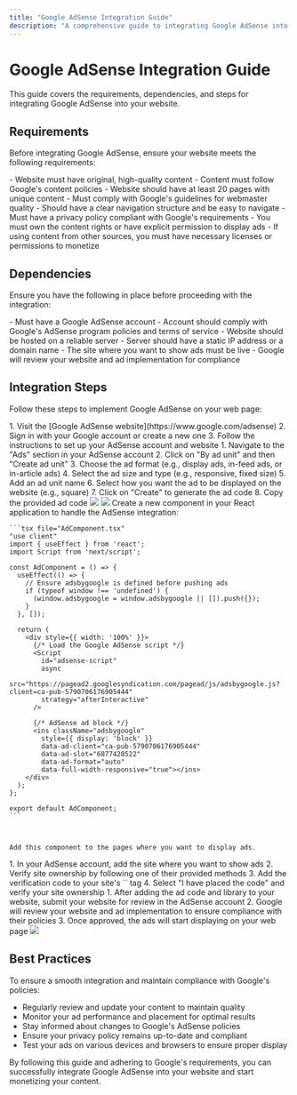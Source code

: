 ```yaml
---
title: "Google AdSense Integration Guide"
description: "A comprehensive guide to integrating Google AdSense into your website"
---
```


# Google AdSense Integration Guide

This guide covers the requirements, dependencies, and steps for integrating Google AdSense into your website.

## Requirements

Before integrating Google AdSense, ensure your website meets the following requirements:

<AccordionGroup>
  <Accordion title="Content Quality">
    - Website must have original, high-quality content - Content must follow
    Google's content policies - Website should have at least 20 pages with
    unique content
  </Accordion>
  <Accordion title="Website Structure">
    - Must comply with Google's guidelines for webmaster quality - Should have a
    clear navigation structure and be easy to navigate
  </Accordion>
  <Accordion title="Legal Requirements">
    - Must have a privacy policy compliant with Google's requirements - You must
    own the content rights or have explicit permission to display ads - If using
    content from other sources, you must have necessary licenses or permissions
    to monetize
  </Accordion>
</AccordionGroup>

## Dependencies

Ensure you have the following in place before proceeding with the integration:

<AccordionGroup>
  <Accordion title="Google AdSense Account">
    - Must have a Google AdSense account - Account should comply with Google's
    AdSense program policies and terms of service
  </Accordion>
  <Accordion title="Website Hosting">
    - Website should be hosted on a reliable server - Server should have a
    static IP address or a domain name
  </Accordion>
  <Accordion title="Website Status">
    - The site where you want to show ads must be live - Google will review your
    website and ad implementation for compliance
  </Accordion>
</AccordionGroup>

## Integration Steps

Follow these steps to implement Google AdSense on your web page:

<Steps>
  <Step title="Sign up for Google AdSense">
    1. Visit the [Google AdSense website](https://www.google.com/adsense)
    2. Sign in with your Google account or create a new one
    3. Follow the instructions to set up your AdSense account and website
  </Step>
  <Step title="Create an Ad Unit">
    1. Navigate to the "Ads" section in your AdSense account
    2. Click on "By ad unit" and then "Create ad unit"
    3. Choose the ad format (e.g., display ads, in-feed ads, or in-article ads)
    4. Select the ad size and type (e.g., responsive, fixed size)
    5. Add an ad unit name
    6. Select how you want the ad to be displayed on the website (e.g., square)
    7. Click on "Create" to generate the ad code
    8. Copy the provided ad code
  <Frame>
  <img src="/images/adsense-1.png" style={{ borderRadius: '0.5rem' }} />
</Frame>
  <Frame>
  <img src="/images/adsense-2.png" style={{ borderRadius: '0.5rem' }} />
</Frame>
  </Step>
  <Step title="Add the Ad Code to Your Website">
    Create a new component in your React application to handle the AdSense integration:


    ```tsx file="AdComponent.tsx"
    "use client"
    import { useEffect } from 'react';
    import Script from 'next/script';

    const AdComponent = () => {
      useEffect(() => {
        // Ensure adsbygoogle is defined before pushing ads
        if (typeof window !== 'undefined') {
          (window.adsbygoogle = window.adsbygoogle || []).push({});
        }
      }, []);

      return (
        <div style={{ width: '100%' }}>
          {/* Load the Google AdSense script */}
          <Script
            id="adsense-script"
            async
            src="https://pagead2.googlesyndication.com/pagead/js/adsbygoogle.js?client=ca-pub-5790706176905444"
            strategy="afterInteractive"
          />

          {/* AdSense ad block */}
          <ins className="adsbygoogle"
            style={{ display: 'block' }}
            data-ad-client="ca-pub-5790706176905444"
            data-ad-slot="6877428522"
            data-ad-format="auto"
            data-full-width-responsive="true"></ins>
        </div>
      );
    };

    export default AdComponent;
    ```



    Add this component to the pages where you want to display ads.

  </Step>
  
  <Step title="Add Your Site to AdSense">
    1. In your AdSense account, add the site where you want to show ads
    2. Verify site ownership by following one of their provided methods
    3. Add the verification code to your site's `<head>` tag
    4. Select "I have placed the code" and verify your site ownership
  </Step>
  <Step title="Submit for Review">
    1. After adding the ad code and library to your website, submit your website for review in the AdSense account
    2. Google will review your website and ad implementation to ensure compliance with their policies
    3. Once approved, the ads will start displaying on your web page
      <Frame>
  <img src="/images/adsense-3.png" style={{ borderRadius: '0.5rem' }} />
</Frame>
  </Step>
</Steps>

## Best Practices

To ensure a smooth integration and maintain compliance with Google's policies:

- Regularly review and update your content to maintain quality
- Monitor your ad performance and placement for optimal results
- Stay informed about changes to Google's AdSense policies
- Ensure your privacy policy remains up-to-date and compliant
- Test your ads on various devices and browsers to ensure proper display

By following this guide and adhering to Google's requirements, you can successfully integrate Google AdSense into your website and start monetizing your content.
